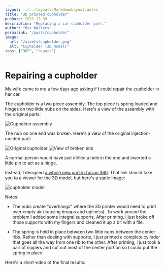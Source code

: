 ```yaml
---
layout: ../../layouts/MarkdownLayout.astro
title: "3D printed cupholder"
pubDate: 2022-12-09
description: "Replacing a car cupholder part."
author: "Rex Walters"
permalink: "/posts/cupholder"
image:
  url: "/assets/cupholder.png"
  alt: "Cupholder (3D model)"
tags: ["3DP", "repair"]
---
```



# Repairing a cupholder

My wife came to me a few days ago asking if I could repair the cupholder in her
car.

The cupholder is a two piece assembly. The top piece is spring loaded and hinges
on two little nubs on the sides. Here's a view of the assembly with the original
parts:

<Img src="/src/images/cupholder-assembly.jpeg" alt="Cupholder assembly" />

The nub on one end was broken. Here's a view of
the original injection-molded part:

<div class="grid">
  <Img src="/src/images/cupholder-original.jpeg" alt="Original cupholder" />
  <Img src="/src/images/cupholder-broken.jpeg" alt="View of broken end" />
</div>

A normal person would have just drilled a hole in the end and inserted a little
pin to act as a hinge.

Instead, I designed [a whole new part in fusion 360](https://a360.co/3VNdqAe).
That link should take you to a viewer for the 3D model, but here's a static
image:

<img src="/assets/cupholder.png" alt="cupholder model" />

Notes:

- The nubs create "overhangs" where the 3D printer would need to print over
  empty air (causing droops and ugliness). To work around the problem I added
  some integral supports. After printing, I just broke off those supports with
  my fingers and cleaned it up a bit with a file.

- The spring is held in place between two little nubs between the center ribs.
  Rather than dealing with supports, I just printed a complete cylinder that
  goes all the way from one rib to the other. After printing, I just took a pair
  of nippers and cut out most of the center portion so I could put the spring in
  place.

Here's a short video of the final results:

<YouTube id="rH7g6PRv0-0" params="modestbranding&loop=1&playlist=rH7g6PRv0-0" />
